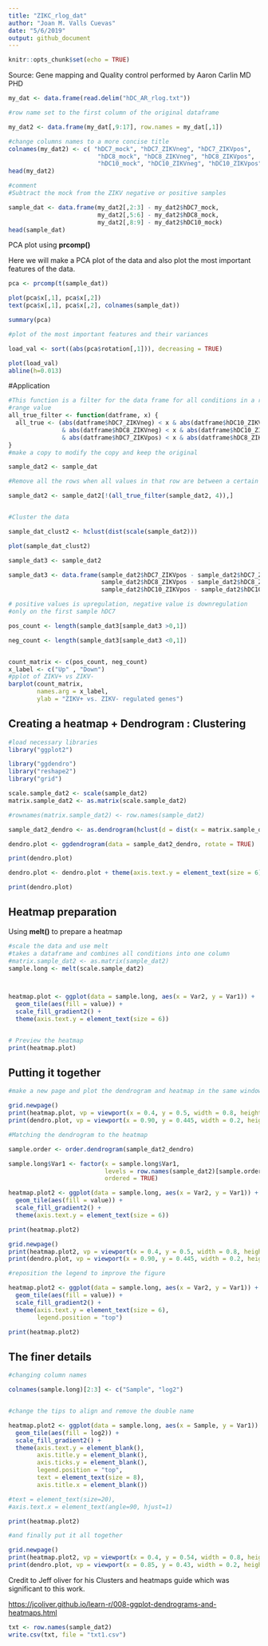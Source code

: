 ```yaml
---
title: "ZIKC_rlog_dat"
author: "Joan M. Valls Cuevas"
date: "5/6/2019"
output: github_document
---
```


```r
knitr::opts_chunk$set(echo = TRUE)
```

Source: Gene mapping and Quality control performed by Aaron Carlin MD PHD

```r
my_dat <- data.frame(read.delim("hDC_AR_rlog.txt"))

#row name set to the first column of the original dataframe

my_dat2 <- data.frame(my_dat[,9:17], row.names = my_dat[,1])

#change columns names to a more concise title
colnames(my_dat2) <- c( "hDC7_mock", "hDC7_ZIKVneg", "hDC7_ZIKVpos",
                         "hDC8_mock", "hDC8_ZIKVneg", "hDC8_ZIKVpos",
                         "hDC10_mock", "hDC10_ZIKVneg", "hDC10_ZIKVpos")
head(my_dat2)
```

``` r
#comment
#Subtract the mock from the ZIKV negative or positive samples

sample_dat <- data.frame(my_dat2[,2:3] - my_dat2$hDC7_mock,
                         my_dat2[,5:6] - my_dat2$hDC8_mock,
                         my_dat2[,8:9] - my_dat2$hDC10_mock)
head(sample_dat)
```


PCA plot using **prcomp()**


Here we will make a PCA plot of the data and also plot the most important features of the data.

``` r
pca <- prcomp(t(sample_dat))

plot(pca$x[,1], pca$x[,2])
text(pca$x[,1], pca$x[,2], colnames(sample_dat))
```


``` r
summary(pca)
```


``` r
#plot of the most important features and their variances 

load_val <- sort((abs(pca$rotation[,1])), decreasing = TRUE)

plot(load_val)
abline(h=0.013)
```


#Application


``` r
#This function is a filter for the data frame for all conditions in a row and a certain 
#range value
all_true_filter <- function(datframe, x) {
  all_true <- (abs(datframe$hDC7_ZIKVneg) < x & abs(datframe$hDC10_ZIKVpos) < x
               & abs(datframe$hDC8_ZIKVneg) < x & abs(datframe$hDC10_ZIKVneg) < x
               & abs(datframe$hDC7_ZIKVpos) < x & abs(datframe$hDC8_ZIKVpos) < x)
} 
#make a copy to modify the copy and keep the original

sample_dat2 <- sample_dat

#Remove all the rows when all values in that row are between a certain range

sample_dat2 <- sample_dat2[!(all_true_filter(sample_dat2, 4)),]


#Cluster the data 

sample_dat_clust2 <- hclust(dist(scale(sample_dat2)))

plot(sample_dat_clust2)
```


``` r
sample_dat3 <- sample_dat2

sample_dat3 <- data.frame(sample_dat2$hDC7_ZIKVpos - sample_dat2$hDC7_ZIKVneg,
                          sample_dat2$hDC8_ZIKVpos - sample_dat2$hDC8_ZIKVneg,
                          sample_dat2$hDC10_ZIKVpos - sample_dat2$hDC10_ZIKVneg, row.names = row.names(sample_dat2))

# positive values is upregulation, negative value is downregulation
#only on the first sample hDC7

pos_count <- length(sample_dat3[sample_dat3 >0,1])

neg_count <- length(sample_dat3[sample_dat3 <0,1])


count_matrix <- c(pos_count, neg_count)
x_label <- c("Up" , "Down")
#pplot of ZIKV+ vs ZIKV-
barplot(count_matrix, 
        names.arg = x_label,
        ylab = "ZIKV+ vs. ZIKV- regulated genes")
```


Creating a heatmap + Dendrogram : Clustering
--------------------------------------------

``` r
#load necessary libraries
library("ggplot2")
```

  

``` r
library("ggdendro")
library("reshape2")
library("grid")

scale.sample_dat2 <- scale(sample_dat2)
matrix.sample_dat2 <- as.matrix(scale.sample_dat2)

#rownames(matrix.sample_dat2) <- row.names(sample_dat2)

sample_dat2_dendro <- as.dendrogram(hclust(d = dist(x = matrix.sample_dat2)))

dendro.plot <- ggdendrogram(data = sample_dat2_dendro, rotate = TRUE)

print(dendro.plot)
```

``` r
dendro.plot <- dendro.plot + theme(axis.text.y = element_text(size = 6))

print(dendro.plot)
```


Heatmap preparation
-------------------

Using **melt()** to prepare a heatmap

``` r
#scale the data and use melt 
#takes a dataframe and combines all conditions into one column
#matrix.sample_dat2 <- as.matrix(sample_dat2)
sample.long <- melt(scale.sample_dat2)



heatmap.plot <- ggplot(data = sample.long, aes(x = Var2, y = Var1)) +
  geom_tile(aes(fill = value)) +
  scale_fill_gradient2() +
  theme(axis.text.y = element_text(size = 6))


# Preview the heatmap
print(heatmap.plot)
```

Putting it together
-------------------

``` r
#make a new page and plot the dendrogram and heatmap in the same window

grid.newpage()
print(heatmap.plot, vp = viewport(x = 0.4, y = 0.5, width = 0.8, height = 1.0))
print(dendro.plot, vp = viewport(x = 0.90, y = 0.445, width = 0.2, height = 1.0))
```

``` r
#Matching the dendrogram to the heatmap

sample.order <- order.dendrogram(sample_dat2_dendro)

sample.long$Var1 <- factor(x = sample.long$Var1,
                           levels = row.names(sample_dat2)[sample.order],
                           ordered = TRUE)

heatmap.plot2 <- ggplot(data = sample.long, aes(x = Var2, y = Var1)) +
  geom_tile(aes(fill = value)) +
  scale_fill_gradient2() +
  theme(axis.text.y = element_text(size = 6))

print(heatmap.plot2)
```

``` r
grid.newpage()
print(heatmap.plot2, vp = viewport(x = 0.4, y = 0.5, width = 0.8, height = 1.0))
print(dendro.plot, vp = viewport(x = 0.90, y = 0.445, width = 0.2, height = 1.0))
```


``` r
#reposition the legend to improve the figure

heatmap.plot2 <- ggplot(data = sample.long, aes(x = Var2, y = Var1)) +
  geom_tile(aes(fill = value)) +
  scale_fill_gradient2() +
  theme(axis.text.y = element_text(size = 6),
        legend.position = "top")

print(heatmap.plot2)
```

The finer details
-----------------

``` r
#changing column names 

colnames(sample.long)[2:3] <- c("Sample", "log2")


#change the tips to align and remove the double name

heatmap.plot2 <- ggplot(data = sample.long, aes(x = Sample, y = Var1)) +
  geom_tile(aes(fill = log2)) +
  scale_fill_gradient2() +
  theme(axis.text.y = element_blank(),
        axis.title.y = element_blank(),
        axis.ticks.y = element_blank(),
        legend.position = "top",
        text = element_text(size = 8),
        axis.title.x = element_blank())

#text = element_text(size=20),
#axis.text.x = element_text(angle=90, hjust=1)

print(heatmap.plot2)
```


``` r
#and finally put it all together

grid.newpage()
print(heatmap.plot2, vp = viewport(x = 0.4, y = 0.54, width = 0.8, height = 1.03))
print(dendro.plot, vp = viewport(x = 0.85, y = 0.43, width = 0.2, height = 0.96))
```


Credit to Jeff oliver for his Clusters and heatmaps guide which was significant to this work.

<https://jcoliver.github.io/learn-r/008-ggplot-dendrograms-and-heatmaps.html>

``` r
txt <- row.names(sample_dat2)
write.csv(txt, file = "txt1.csv")
```

